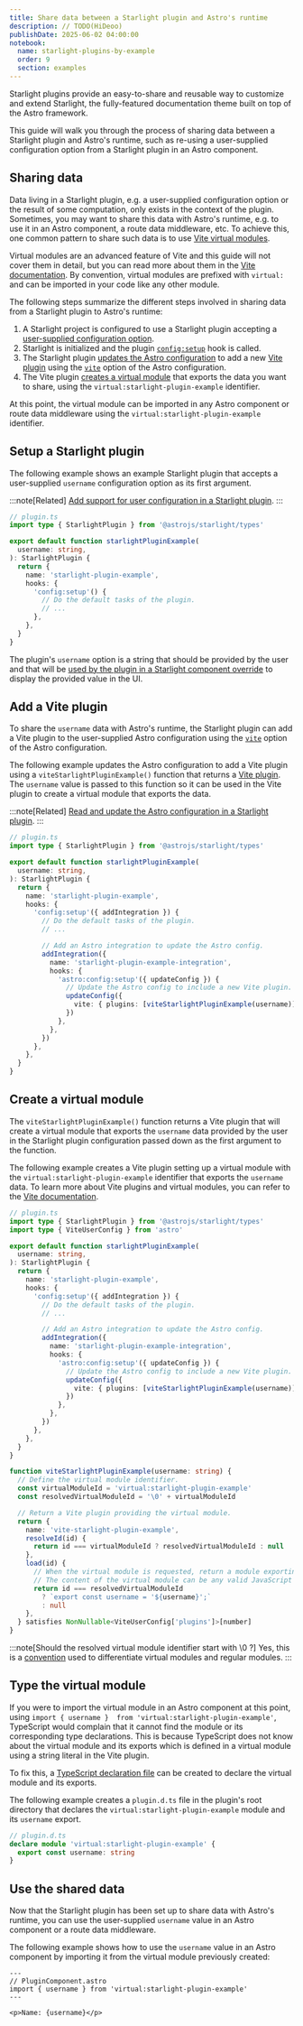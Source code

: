 ```yaml
---
title: Share data between a Starlight plugin and Astro's runtime
description: // TODO(HiDeoo)
publishDate: 2025-06-02 04:00:00
notebook:
  name: starlight-plugins-by-example
  order: 9
  section: examples
---
```


Starlight plugins provide an easy-to-share and reusable way to customize and extend Starlight, the fully-featured documentation theme built on top of the Astro framework.

This guide will walk you through the process of sharing data between a Starlight plugin and Astro's runtime, such as re-using a user-supplied configuration option from a Starlight plugin in an Astro component.


<Prerequisites />

## Sharing data

Data living in a Starlight plugin, e.g. a user-supplied configuration option or the result of some computation, only exists in the context of the plugin.
Sometimes, you may want to share this data with Astro's runtime, e.g. to use it in an Astro component, a route data middleware, etc.
To achieve this, one common pattern to share such data is to use [Vite virtual modules](https://vite.dev/guide/api-plugin.html#virtual-modules-convention).

Virtual modules are an advanced feature of Vite and this guide will not cover them in detail, but you can read more about them in the [Vite documentation](https://vite.dev/guide/api-plugin.html#virtual-modules-convention).
By convention, virtual modules are prefixed with `virtual:` and can be imported in your code like any other module.

The following steps summarize the different steps involved in sharing data from a Starlight plugin to Astro's runtime:

1. A Starlight project is configured to use a Starlight plugin accepting a [user-supplied configuration option](/notes/starlight-plugin-add-support-for-user-configuration).
1. Starlight is initialized and the plugin [`config:setup`](https://starlight.astro.build/reference/plugins/#configsetup) hook is called.
1. The Starlight plugin [updates the Astro configuration](/notes/starlight-plugin-read-and-update-astro-configuration) to add a new [Vite plugin](https://vite.dev/guide/api-plugin) using the [`vite`](https://docs.astro.build/en/reference/configuration-reference/#vite) option of the Astro configuration.
1. The Vite plugin [creates a virtual module](https://vite.dev/guide/api-plugin.html#virtual-modules-convention) that exports the data you want to share, using the `virtual:starlight-plugin-example` identifier.

At this point, the virtual module can be imported in any Astro component or route data middleware using the `virtual:starlight-plugin-example` identifier.

## Setup a Starlight plugin

The following example shows an example Starlight plugin that accepts a user-supplied `username` configuration option as its first argument.

:::note[Related]
[Add support for user configuration in a Starlight plugin](/notes/starlight-plugin-add-support-for-user-configuration).
:::

```ts {5}
// plugin.ts
import type { StarlightPlugin } from '@astrojs/starlight/types'

export default function starlightPluginExample(
  username: string,
): StarlightPlugin {
  return {
    name: 'starlight-plugin-example',
    hooks: {
      'config:setup'() {
        // Do the default tasks of the plugin.
        // ...
      },
    },
  }
}
```

The plugin's `username` option is a string that should be provided by the user and that will be [used by the plugin in a Starlight component override](/notes/starlight-plugin-override-starlight-component) to display the provided value in the UI.

## Add a Vite plugin

To share the `username` data with Astro's runtime, the Starlight plugin can add a Vite plugin to the user-supplied Astro configuration using the [`vite`](https://docs.astro.build/en/reference/configuration-reference/#vite) option of the Astro configuration.

The following example updates the Astro configuration to add a Vite plugin using a `viteStarlightPluginExample()` function that returns a [Vite plugin](https://vite.dev/guide/api-plugin). The `username` value is passed to this function so it can be used in the Vite plugin to create a virtual module that exports the data.

:::note[Related]
[Read and update the Astro configuration in a Starlight plugin](/notes/starlight-plugin-read-and-update-astro-configuration).
:::

```ts {15-25}
// plugin.ts
import type { StarlightPlugin } from '@astrojs/starlight/types'

export default function starlightPluginExample(
  username: string,
): StarlightPlugin {
  return {
    name: 'starlight-plugin-example',
    hooks: {
      'config:setup'({ addIntegration }) {
        // Do the default tasks of the plugin.
        // ...

        // Add an Astro integration to update the Astro config.
        addIntegration({
          name: 'starlight-plugin-example-integration',
          hooks: {
            'astro:config:setup'({ updateConfig }) {
              // Update the Astro config to include a new Vite plugin.
              updateConfig({
                vite: { plugins: [viteStarlightPluginExample(username)] },
              })
            },
          },
        })
      },
    },
  }
}
```

## Create a virtual module

The `viteStarlightPluginExample()` function returns a Vite plugin that will create a virtual module that exports the `username` data provided by the user in the Starlight plugin configuration passed down as the first argument to the function.

The following example creates a Vite plugin setting up a virtual module with the `virtual:starlight-plugin-example` identifier that exports the `username` data.
To learn more about Vite plugins and virtual modules, you can refer to the [Vite documentation](https://vite.dev/guide/api-plugin.html#virtual-modules-convention).

```ts collapse={8-29} collapseStyle=collapsible-start /(username): string/ "'virtual:starlight-plugin-example'" {47}
// plugin.ts
import type { StarlightPlugin } from '@astrojs/starlight/types'
import type { ViteUserConfig } from 'astro'

export default function starlightPluginExample(
  username: string,
): StarlightPlugin {
  return {
    name: 'starlight-plugin-example',
    hooks: {
      'config:setup'({ addIntegration }) {
        // Do the default tasks of the plugin.
        // ...

        // Add an Astro integration to update the Astro config.
        addIntegration({
          name: 'starlight-plugin-example-integration',
          hooks: {
            'astro:config:setup'({ updateConfig }) {
              // Update the Astro config to include a new Vite plugin.
              updateConfig({
                vite: { plugins: [viteStarlightPluginExample(username)] },
              })
            },
          },
        })
      },
    },
  }
}

function viteStarlightPluginExample(username: string) {
  // Define the virtual module identifier.
  const virtualModuleId = 'virtual:starlight-plugin-example'
  const resolvedVirtualModuleId = '\0' + virtualModuleId

  // Return a Vite plugin providing the virtual module.
  return {
    name: 'vite-starlight-plugin-example',
    resolveId(id) {
      return id === virtualModuleId ? resolvedVirtualModuleId : null
    },
    load(id) {
      // When the virtual module is requested, return a module exporting the username.
      // The content of the virtual module can be any valid JavaScript code.
      return id === resolvedVirtualModuleId
        ? `export const username = '${username}';`
        : null
    },
  } satisfies NonNullable<ViteUserConfig['plugins']>[number]
}
```

:::note[Should the resolved virtual module identifier start with \0 ?]
Yes, this is a [convention](https://vite.dev/guide/api-plugin.html#virtual-modules-convention) used to differentiate virtual modules and regular modules.
:::

## Type the virtual module

If you were to import the virtual module in an Astro component at this point, using `import { username }  from 'virtual:starlight-plugin-example'`, TypeScript would complain that it cannot find the module or its corresponding type declarations.
This is because TypeScript does not know about the virtual module and its exports which is defined in a virtual module using a string literal in the Vite plugin.

To fix this, a [TypeScript declaration file](https://www.typescriptlang.org/docs/handbook/declaration-files/introduction.html) can be created to declare the virtual module and its exports.

The following example creates a `plugin.d.ts` file in the plugin's root directory that declares the `virtual:starlight-plugin-example` module and its `username` export.

```ts
// plugin.d.ts
declare module 'virtual:starlight-plugin-example' {
  export const username: string
}
```

## Use the shared data

Now that the Starlight plugin has been set up to share data with Astro's runtime, you can use the user-supplied `username` value in an Astro component or a route data middleware.

The following example shows how to use the `username` value in an Astro component by importing it from the virtual module previously created:

```astro
---
// PluginComponent.astro
import { username } from 'virtual:starlight-plugin-example'
---

<p>Name: {username}</p>
```


<Outro />
